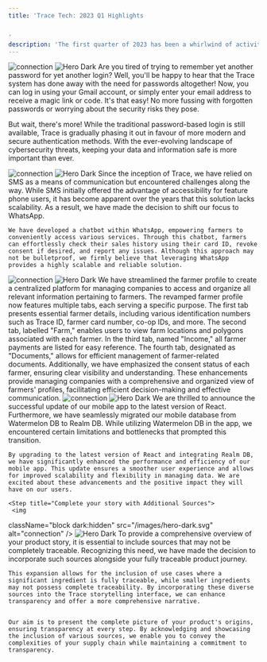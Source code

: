 ```yaml
---
title: 'Trace Tech: 2023 Q1 Highlights


'
description: 'The first quarter of 2023 has been a whirlwind of activity for our development team! In just three months, we managed to ship an impressive 493 tickets to production across six sprints and six releases. Our team has been tackling a variety of tasks, from designing and updating pages to squashing bugs. Keep reading for a rundown of the exciting developments from the first quarter of the year.'
---
```




<Steps>
  <Step title="Login to Trace without password">
   <img
  className="block dark:hidden"
  src="/images/hero-dark.svg"
  alt="connection"
/>
<img
  className="hidden dark:block"
  src="/images/hero-dark.svg"
  alt="Hero Dark"
/>
    Are you tired of trying to remember yet another password for yet another login? Well, you'll be happy to hear that the Trace system has done away with the need for passwords altogether! Now, you can log in using your Gmail account, or simply enter your email address to receive a magic link or code. It's that easy! No more fussing with forgotten passwords or worrying about the security risks they pose.


But wait, there's more! While the traditional password-based login is still available, Trace is gradually phasing it out in favour of more modern and secure authentication methods. With the ever-evolving landscape of cybersecurity threats, keeping your data and information safe is more important than ever. 

  </Step>
  <Step title="WhatsApp Support Center">
     <img
  className="block dark:hidden"
  src="/images/hero-dark.svg"
  alt="connection"
/>
<img
  className="hidden dark:block"
  src="/images/hero-dark.svg"
  alt="Hero Dark"
/>
    Since the inception of Trace, we have relied on SMS as a means of communication but encountered challenges along the way. While SMS initially offered the advantage of accessibility for feature phone users, it has become apparent over the years that this solution lacks scalability. As a result, we have made the decision to shift our focus to WhatsApp.


    We have developed a chatbot within WhatsApp, empowering farmers to conveniently access various services. Through this chatbot, farmers can effortlessly check their sales history using their card ID, revoke consent if desired, and report any issues. Although this approach may not be bulletproof, we firmly believe that leveraging WhatsApp provides a highly scalable and reliable solution.

  </Step>



  <Step title="Farmer Data: Everything in One Place!">
     <img
  className="block dark:hidden"
  src="/images/hero-dark.svg"
  alt="connection"
/>
<img
  className="hidden dark:block"
  src="/images/hero-dark.svg"
  alt="Hero Dark"
/>
    We have streamlined the farmer profile to create a centralized platform for managing companies to access and organize all relevant information pertaining to farmers. The revamped farmer profile now features multiple tabs, each serving a specific purpose. The first tab presents essential farmer details, including various identification numbers such as Trace ID, farmer card number, co-op IDs, and more. The second tab, labelled "Farm," enables users to view farm locations and polygons associated with each farmer. In the third tab, named "Income," all farmer payments are listed for easy reference. The fourth tab, designated as "Documents," allows for efficient management of farmer-related documents. Additionally, we have emphasized the consent status of each farmer, ensuring clear visibility and understanding. These enhancements provide managing companies with a comprehensive and organized view of farmers' profiles, facilitating efficient decision-making and effective communication.

  </Step>




  <Step title="Supercharging our Mobile App ">
     <img
  className="block dark:hidden"
  src="/images/hero-dark.svg"
  alt="connection"
/>
<img
  className="hidden dark:block"
  src="/images/hero-dark.svg"
  alt="Hero Dark"
/>
    We are thrilled to announce the successful update of our mobile app to the latest version of React. Furthermore, we have seamlessly migrated our mobile database from Watermelon DB to Realm DB. While utilizing Watermelon DB in the app, we encountered certain limitations and bottlenecks that prompted this transition.


    By upgrading to the latest version of React and integrating Realm DB, we have significantly enhanced the performance and efficiency of our mobile app. This update ensures a smoother user experience and allows for improved scalability and flexibility in managing data. We are excited about these advancements and the positive impact they will have on our users.


  </Step>




    <Step title="Complete your story with Additional Sources">
     <img
  className="block dark:hidden"
  src="/images/hero-dark.svg"
  alt="connection"
/>
<img
  className="hidden dark:block"
  src="/images/hero-dark.svg"
  alt="Hero Dark"
/>
    To provide a comprehensive overview of your product story, it is essential to include sources that may not be completely traceable. Recognizing this need, we have made the decision to incorporate such sources alongside your fully traceable product journey.

    
    This expansion allows for the inclusion of use cases where a significant ingredient is fully traceable, while smaller ingredients may not possess complete traceability. By incorporating these diverse sources into the Trace storytelling interface, we can enhance transparency and offer a more comprehensive narrative.


    Our aim is to present the complete picture of your product's origins, ensuring transparency at every step. By acknowledging and showcasing the inclusion of various sources, we enable you to convey the complexities of your supply chain while maintaining a commitment to transparency. 



  </Step>

</Steps>
